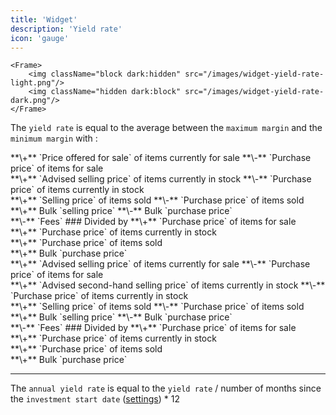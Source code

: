 ```yaml
---
title: 'Widget'
description: 'Yield rate'
icon: 'gauge'
---
```

    <Frame>
        <img className="block dark:hidden" src="/images/widget-yield-rate-light.png"/>
        <img className="hidden dark:block" src="/images/widget-yield-rate-dark.png"/>
    </Frame>

The `yield rate` is equal to the average between the `maximum margin` and the `minimum margin` with :

<AccordionGroup>
  <Accordion title="maximum margin" icon="gauge-max">
**\+** `Price offered for sale` of items currently for sale **\-** `Purchase price` of items for sale<br />
**\+** `Advised selling price` of items currently in stock **\-** `Purchase price` of items currently in stock<br />
**\+** `Selling price` of items sold **\-** `Purchase price` of items sold<br />
**\+** Bulk `selling price` **\-** Bulk `purchase price`<br />
**\-** `Fees`
### Divided by
**\+** `Purchase price` of items for sale<br />
**\+** `Purchase price` of items currently in stock<br />
**\+** `Purchase price` of items sold<br />
**\+** Bulk `purchase price`<br />
  </Accordion>

  <Accordion title="minimum margin" icon="gauge-min">
**\+** `Advised selling price` of items currently for sale **\-** `Purchase price` of items for sale<br />
**\+** `Advised second-hand selling price` of items currently in stock **\-** `Purchase price` of items currently in stock<br />
**\+** `Selling price` of items sold **\-** `Purchase price` of items sold<br />
**\+** Bulk `selling price` **\-** Bulk `purchase price`<br />
**\-** `Fees`
### Divided by
**\+** `Purchase price` of items for sale<br />
**\+** `Purchase price` of items currently in stock<br />
**\+** `Purchase price` of items sold<br />
**\+** Bulk `purchase price`<br />
  </Accordion>
</AccordionGroup>

---

The `annual yield rate` is equal to the `yield rate` / number of months since the `investment start date` ([settings](https://www.legaussitot.com/settings-user.php)) * 12
